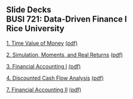 ## Slide Decks<br>BUSI 721: Data-Driven Finance I<br>Rice University<br>


[1. Time Value of Money](01-time_value_of_money.slides.html){target="_blank"} [(pdf)](pdfs/01-time_value_of_money.slides.pdf){target="_blank"}

[2. Simulation, Moments, and Real Returns](02-simulation.slides.html){target="_blank"} [(pdf)](pdfs/02-simulation.slides.pdf){target="_blank"}

[3. Financial Accounting I](03-financial_accounting_1.slides.html){target="_blank"} [(pdf)](pdfs/03-financial_accounting_1.slides.pdf){target="_blank"}

[4. Discounted Cash Flow Analysis](04-dcf_analysis.slides.html){target="_blank"} [(pdf)](pdfs/04-dcf_analysis.slides.pdf){target="_blank"}

[7. Financial Accounting II](07-financial_accounting_2.slides.html){target="_blank"} [(pdf)](pdfs/07-financial_accounting_2.slides.pdf){target="_blank"}